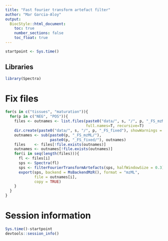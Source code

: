 ```yaml
---
title: "Fast fourier transform artefact filter"
author: "Mar Garcia-Aloy"
output: 
  BiocStyle::html_document:
    toc: true
    number_sections: false
    toc_float: true
---
```


```r
startpoint <- Sys.time()
```


## Libraries

```r
library(Spectra)
```


# Fix files

```r
for(s in c("tissues", "maturation")){
  for(p in c("NEG", "POS")){
    files <- outnames <- list.files(paste0("data/", s, "/", p, "_FS_mzML/"), 
                                    full.names=T, recursive=T)
    dir.create(paste0("data/", s, "/", p, "_FS_fixed"), showWarnings = FALSE)
    outnames <- sub(paste0(p, "_FS_mzML/"), 
                    paste0(p, "_FS_fixed/"), outnames)
    files    <- files[!file.exists(outnames)]
    outnames <- outnames[!file.exists(outnames)]
    for(i in seq(length(files))){
      fl <- files[i]
      sps <- Spectra(fl)
      sps <- filterFourierTransformArtefacts(sps, halfWindowSize = 0.3)
      export(sps, backend = MsBackendMzR(), format = "mzML", 
             file = outnames[i], 
             copy = TRUE)
    }
  }
}
```


# Session information

```r
Sys.time()-startpoint
devtools::session_info()
```